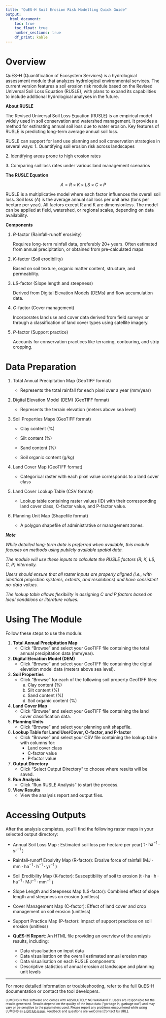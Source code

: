 ```yaml
---
title: "QuES-H Soil Erosion Risk Modelling Quick Guide"
output: 
  html_document: 
    toc: true
    toc_float: true
    number_sections: true
    df_print: kable
---
```


# Overview

QuES-H (Quantification of Ecosystem Services) is a hydrological assessment module that analyzes hydrological environmental services. The current version features a soil erosion risk module based on the Revised Universal Soil Loss Equation (RUSLE), with plans to expand its capabilities to include additional hydrological analyses in the future.

**About RUSLE**

The Revised Universal Soil Loss Equation (RUSLE) is an empirical model widely used in soil conservation and watershed management. It provides a method for estimating annual soil loss due to water erosion. Key features of RUSLE is predicting long-term average annual soil loss.

RUSLE can support for land use planning and soil conservation strategies in several ways: 1. Quantifying soil erosion risk across landscapes

2\. Identifying areas prone to high erosion rates

3\. Comparing soil loss rates under various land management scenarios

**The RUSLE Equation**

$$
A = R \times K \times LS \times C \times P
$$

RUSLE is a multiplicative model where each factor influences the overall soil loss. Soil loss ($A$) is the average annual soil loss per unit area (tons per hectare per year). All factors except R and K are dimensionless. The model can be applied at field, watershed, or regional scales, depending on data availability.

**Components**

1.  $R$-factor (Rainfall-runoff erosivity)

    Requires long-term rainfall data, preferably 20+ years. Often estimated from annual precipitation, or obtained from pre-calculated maps

2.  $K$-factor (Soil erodibility)

    Based on soil texture, organic matter content, structure, and permeability.

3.  $LS$-factor (Slope length and steepness)

    Derived from Digital Elevation Models (DEMs) and flow accumulation data.

4.  $C$-factor (Cover management)

    Incorporates land use and cover data derived from field surveys or through a classification of land cover types using satellite imagery.

5.  $P$-factor (Support practice)

    Accounts for conservation practices like terracing, contouring, and strip cropping.

# Data Preparation

1.  Total Annual Precipitation Map (GeoTIFF format)

    -   Represents the total rainfall for each pixel over a year (mm/year)

2.  Digital Elevation Model (DEM) (GeoTIFF format)

    -   Represents the terrain elevation (meters above sea level)

3.  Soil Properties Maps (GeoTIFF format)

    -   Clay content (%)

    -   Silt content (%)

    -   Sand content (%)

    -   Soil organic content (g/kg)

4.  Land Cover Map (GeoTIFF format)

    -   Categorical raster with each pixel value corresponds to a land cover class

5.  Land Cover Lookup Table (CSV format)

    -   Lookup table containing raster values (ID) with their corresponding land cover class, C-factor value, and P-factor value.

6.  Planning Unit Map (Shapefile format)

    -   A polygon shapefile of administrative or management zones.

***Note***

*While detailed long-term data is preferred when available, this module focuses on methods using publicly available spatial data.*

*The module will use these inputs to calculate the RUSLE factors (R, K, LS, C, P) internally.*

*Users should ensure that all raster inputs are properly aligned (i.e., with identical projection systems, extents, and resolutions) and have consistent no-data values.*

*The lookup table allows flexibility in assigning C and P factors based on local conditions or literature values.*

# Using The Module

Follow these steps to use the module:

1.  **Total Annual Precipitation Map**
    -   Click "Browse" and select your GeoTIFF file containing the total annual precipitation data (mm/year).
2.  **Digital Elevation Model (DEM)**
    -   Click "Browse" and select your GeoTIFF file containing the digital elevation model data (meters above sea level).
3.  **Soil Properties**
    -   Click "Browse" for each of the following soil property GeoTIFF files:
        a.  Clay content (%)
        b.  Silt content (%)
        c.  Sand content (%)
        d.  Soil organic content (%)
4.  **Land Cover Map**
    -   Click "Browse" and select your GeoTIFF file containing the land cover classification data.
5.  **Planning Units**
    -   Click "Browse" and select your planning unit shapefile.
6.  **Lookup Table for Land Use/Cover, C-factor, and P-factor**
    -   Click "Browse" and select your CSV file containing the lookup table with columns for:
        -   Land cover class
        -   C-factor value
        -   P-factor value
7.  **Output Directory**
    -   Click "Select Output Directory" to choose where results will be saved.
8.  **Run Analysis**
    -   Click "Run RUSLE Analysis" to start the process.
9.  **View Results**
    -   View the analysis report and output files.

# Accessing Outputs

After the analysis completes, you'll find the following raster maps in your selected output directory:

-   Annual Soil Loss Map : Estimated soil loss per hectare per year( $\text{t} \cdot \text{ha}^{-1} \cdot \text{yr}^{-1}$ )

-   Rainfall-runoff Erosivity Map (R-factor): Erosive force of rainfall ($\text{MJ} \cdot \text{mm} \cdot \text{ha}^{-1} \cdot \text{h}^{-1} \cdot \text{yr}^{-1}$ )

-   Soil Erodibility Map (K-factor): Susceptibility of soil to erosion ($\text{t} \cdot \text{ha} \cdot \text{h} \cdot \text{ha}^{-1} \cdot \text{MJ}^{-1} \cdot \text{mm}^{-1}$ )

-   Slope Length and Steepness Map (LS-factor): Combined effect of slope length and steepness on erosion (unitless)

-   Cover Management Map (C-factor): Effect of land cover and crop management on soil erosion (unitless)

-   Support Practice Map (P-factor): Impact of support practices on soil erosion (unitless)

-   **QuES-H Report**: An HTML file providing an overview of the analysis results, including:

    -   Data visualisation on input data
    -   Data visualisation on the overall estimated annual erosion map
    -   Data visualisation on each RUSLE components
    -   Descriptive statistics of annual erosion at landscape and planning unit levels

------------------------------------------------------------------------

For more detailed information or troubleshooting, refer to the full QuES-H documentation or contact the tool developers.

<font size="1">LUMENS is free software and comes with ABSOLUTELY NO WARRANTY. Users are responsible for the results generated. Results depend on the quality of the input data ("garbage in, garbage out") and may vary or be sensitive to the parameters used. Please report any problems encountered while using LUMENS as [a GitHub issue](https://github.com/icraf-indonesia/lumens-shiny/issues). Feedback and questions are welcome [Contact Us URL].</font>
